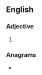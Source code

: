 ==English==

===Adjective===
{{head|en|adjective superlative form}}

# {{en-superlative of|brash}}

===Anagrams===
* {{anagrams|en|basherts}}